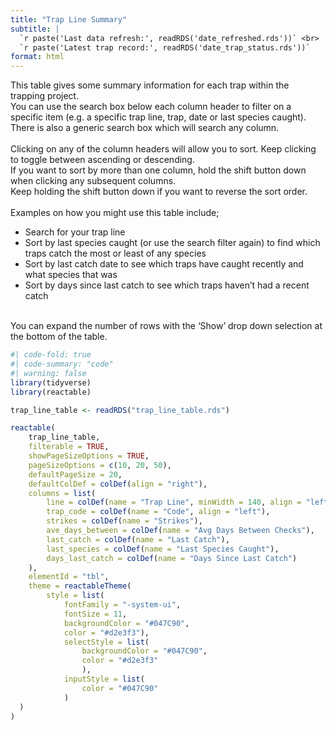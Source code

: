 ```yaml
---
title: "Trap Line Summary"
subtitle: |
  `r paste('Last data refresh:', readRDS('date_refreshed.rds'))` <br>
  `r paste('Latest trap record:', readRDS('date_trap_status.rds'))`
format: html
---
```


This table gives some summary information for each trap within the trapping project.</br>
You can use the search box below each column header to filter on a specific item (e.g. a specific trap line, trap, date or last species caught).</br>
There is also a generic search box which will search any column.</br>
</br>
Clicking on any of the column headers will allow you to sort. Keep clicking to toggle between ascending or descending.</br>
If you want to sort by more than one column, hold the shift button down when clicking any subsequent columns.</br>
Keep holding the shift button down if you want to reverse the sort order.</br>
</br>
Examples on how you might use this table include;</br>
<ul type = "dot">
<li>Search for your trap line</li>
<li>Sort by last species caught (or use the search filter again) to find which traps catch the most or least of any species</li>
<li>Sort by last catch date to see which traps have caught recently and what species that was</li>
<li>Sort by days since last catch to see which traps haven't had a recent catch</li>
</ul>
</br>
You can expand the number of rows with the 'Show' drop down selection at the bottom of the table.</br>

```r
#| code-fold: true
#| code-summary: "code"
#| warning: false
library(tidyverse)
library(reactable)

trap_line_table <- readRDS("trap_line_table.rds")

reactable(
    trap_line_table,
    filterable = TRUE,
    showPageSizeOptions = TRUE,
    pageSizeOptions = c(10, 20, 50),
    defaultPageSize = 20,
    defaultColDef = colDef(align = "right"),
    columns = list(
        line = colDef(name = "Trap Line", minWidth = 140, align = "left"),
        trap_code = colDef(name = "Code", align = "left"),
        strikes = colDef(name = "Strikes"),
        ave_days_between = colDef(name = "Avg Days Between Checks"),
        last_catch = colDef(name = "Last Catch"),
        last_species = colDef(name = "Last Species Caught"),
        days_last_catch = colDef(name = "Days Since Last Catch")
    ),
    elementId = "tbl",
    theme = reactableTheme(
        style = list(
            fontFamily = "-system-ui", 
            fontSize = 11, 
            backgroundColor = "#047C90", 
            color = "#d2e3f3"),
            selectStyle = list(
                backgroundColor = "#047C90", 
                color = "#d2e3f3"
                ),
            inputStyle = list(
                color = "#047C90"
            )
  )
)

```
